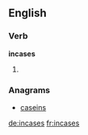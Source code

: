 ==English==

===Verb===
'''incases'''

# {{third-person singular of|[[incase]]}}

===Anagrams===
* [[caseins#English|caseins]]

[[de:incases]]
[[fr:incases]]